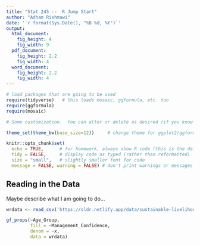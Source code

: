 ```yaml
---
title: "Stat 245 --  R Jump Start"
author: "Adham Rishmawi"
date: '`r format(Sys.Date(), "%B %d, %Y")`'
output: 
  html_document:
    fig_height: 4
    fig_width: 9
  pdf_document:
    fig_height: 2.2
    fig_width: 4
  word_document:
    fig_height: 2.2
    fig_width: 4
---
```


```r
# load packages that are going to be used
require(tidyverse)   # this loads mosaic, ggformula, etc. too
require(ggformula)
require(mosaic)

# Some customization.  You can alter or delete as desired (if you know what you are doing).

theme_set(theme_bw(base_size=12))     # change theme for ggplot2/ggformula

knitr::opts_chunk$set(
  echo = TRUE,      # for homework, always show R code (this is the default)
  tidy = FALSE,     # display code as typed (rather than reformatted)
  size = "small",   # slightly smaller font for code
  message = FALSE, warning = FALSE) # don't print warnings or messages in compiled document. So you MUST check them in RStudio!
```


## Reading in the Data
Maybe describe what I am going to do...

```r
wrdata <- read_csv('https://sldr.netlify.app/data/sustainable-livelihoods.csv', show_col_types = FALSE)

```

```r
gf_props(~Age_Group,
         fill = ~Management_Confidence,
         denom = ~x,
         data = wrdata)
```




  